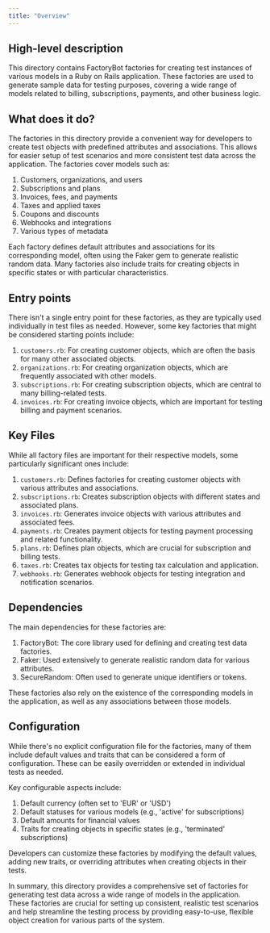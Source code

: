 ```yaml
---
title: "Overview"
---
```


## High-level description
This directory contains FactoryBot factories for creating test instances of various models in a Ruby on Rails application. These factories are used to generate sample data for testing purposes, covering a wide range of models related to billing, subscriptions, payments, and other business logic.

## What does it do?
The factories in this directory provide a convenient way for developers to create test objects with predefined attributes and associations. This allows for easier setup of test scenarios and more consistent test data across the application. The factories cover models such as:

1. Customers, organizations, and users
2. Subscriptions and plans
3. Invoices, fees, and payments
4. Taxes and applied taxes
5. Coupons and discounts
6. Webhooks and integrations
7. Various types of metadata

Each factory defines default attributes and associations for its corresponding model, often using the Faker gem to generate realistic random data. Many factories also include traits for creating objects in specific states or with particular characteristics.

## Entry points
There isn't a single entry point for these factories, as they are typically used individually in test files as needed. However, some key factories that might be considered starting points include:

1. `customers.rb`: For creating customer objects, which are often the basis for many other associated objects.
2. `organizations.rb`: For creating organization objects, which are frequently associated with other models.
3. `subscriptions.rb`: For creating subscription objects, which are central to many billing-related tests.
4. `invoices.rb`: For creating invoice objects, which are important for testing billing and payment scenarios.

## Key Files
While all factory files are important for their respective models, some particularly significant ones include:

1. `customers.rb`: Defines factories for creating customer objects with various attributes and associations.
2. `subscriptions.rb`: Creates subscription objects with different states and associated plans.
3. `invoices.rb`: Generates invoice objects with various attributes and associated fees.
4. `payments.rb`: Creates payment objects for testing payment processing and related functionality.
5. `plans.rb`: Defines plan objects, which are crucial for subscription and billing tests.
6. `taxes.rb`: Creates tax objects for testing tax calculation and application.
7. `webhooks.rb`: Generates webhook objects for testing integration and notification scenarios.

## Dependencies
The main dependencies for these factories are:

1. FactoryBot: The core library used for defining and creating test data factories.
2. Faker: Used extensively to generate realistic random data for various attributes.
3. SecureRandom: Often used to generate unique identifiers or tokens.

These factories also rely on the existence of the corresponding models in the application, as well as any associations between those models.

## Configuration
While there's no explicit configuration file for the factories, many of them include default values and traits that can be considered a form of configuration. These can be easily overridden or extended in individual tests as needed.

Key configurable aspects include:

1. Default currency (often set to 'EUR' or 'USD')
2. Default statuses for various models (e.g., 'active' for subscriptions)
3. Default amounts for financial values
4. Traits for creating objects in specific states (e.g., 'terminated' subscriptions)

Developers can customize these factories by modifying the default values, adding new traits, or overriding attributes when creating objects in their tests.

In summary, this directory provides a comprehensive set of factories for generating test data across a wide range of models in the application. These factories are crucial for setting up consistent, realistic test scenarios and help streamline the testing process by providing easy-to-use, flexible object creation for various parts of the system.
